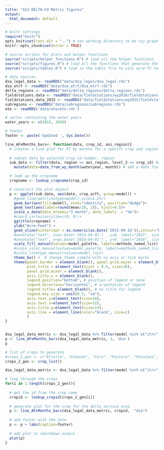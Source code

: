 ---
title: "SSJ-DELTA-CU Metric figures"
output:
  html_document: default
---

```{r "setup", include=FALSE}
# knitr settings
require("knitr")
opts_knit$set(root.dir = "..") # set working directory to be ssj-graph-r directory
knitr::opts_chunk$set(error = TRUE)

```

```{r project_settings, echo=FALSE, include=FALSE}
# source scripts for plots and helper functions
source("scripts/helper_functions.R") # load all the helper functions
source("scripts/figures.R") # load all the functions that generate the graphs
source("scripts/tables.R") # load in the table file to calc acre-ft totals to export to csv.

# data sources
dsa_legal_data <- readRDS("data/dsa_legal/dsa_legal.rds")
dsa_etrf <- readRDS("data/dsa_etrf/dsa_etrf.rds")
delta_regions <- readRDS("data/delta_regions/delta_regions.rds")
fieldstations_data <- readRDS("data/fieldstations/wy2016/fieldstations_wy2016.rds")
fieldstations_data_2015 <- readRDS("data/fieldstations/wy2015/fieldstations_wy2015.rds")
subregions <- readRDS("data/subregions/subregions.rds")
eto <- readRDS('data/eto/eto.rds')

# vector containing the water years
water_years <- c(2015, 2016)

# footer 
footer <- paste('Updated ', Sys.Date())

```


```{r, fig.width = 10, fig.height = 4}
line_AFxMonths_bars<- function(data, crop_id, aoi_region){
  # creates a line plot for ET by months for a specifc crop and region
  
  # subset data by selected crop id number, region
  sub_data <- filter(data, region == aoi_region, level_2 == crop_id) %>% 
    mutate(date=date_from_wy_month(wateryear, month)) # add a date field by combining month and water year

  # look up the cropname 
  cropname <- lookup_cropname(crop_id)

  # construct the plot object
  p <- ggplot(sub_data, aes(date, crop_acft, group=model)) + 
    #geom_line(aes(linetype=model),size=1.25)+
    geom_bar(aes(fill=model), stat="identity", position="dodge")+
    geom_text(aes(label=round(mean/10, 2)), hjust=0.5)+
    scale_x_date(date_breaks="3 month", date_labels  = "%b")+
    #coord_cartesian(ylim=c(0, 9))+
    ggtitle(cropname) +
    ylab("Acre-Feet") +
    geom_vline(xintercept = as.numeric(as.Date('2015-09-16')),colour="black", linetype="dashed", size=1.25, alpha=0.5)+
    #annotate("text", x=as.Date('2015-04-01') , y=9, label="2015", size=5)+
    #annotate("text", x=as.Date('2016-04-01') , y=9, label="2016", size=5)+
    scale_fill_manual(values=model_palette, labels=methods_named_list) +
    #scale_color_manual(values=model_palette, labels=methods_named_list) +
    #scale_linetype_manual(values=model_lny)+
    theme_bw() +  # change theme simple with no axis or tick marks
    theme(panel.border = element_blank(), panel.grid.major = element_blank(),
          plot.title = element_text(hjust = 0.5, size=16),
          panel.grid.minor = element_blank(),
          axis.title.x = element_blank(),
          legend.position="bottom", # position of legend or none
          legend.direction="horizontal", # orientation of legend
          legend.title= element_blank(), # no title for legend
          legend.key.size = unit(0.5, "cm"),
          axis.text.y=element_text(size=14),
          axis.text.x=element_text(size=12),
          axis.title.y=element_text(size=14),
          axis.line = element_line(color="black", size=1)
          )
}


dsa_legal_data_metric <- dsa_legal_data %>% filter(model %in% c("itrc", "ucdmetric"))
p <- line_AFxMonths_bars(dsa_legal_data_metric, 1, 'dsa')
p

```




```{r lineplot_ET, echo=FALSE, fig.width = 7, fig.height = 4}

# list of crops to generate
#crops_2_gen <- c("Alfalfa", "Almonds", "Corn", "Pasture", "Potatoes", "Rice", "Tomatoes", "Vineyards")
crops_2_gen <- crop_list()

dsa_legal_data_metric <- dsa_legal_data %>% filter(model %in% c("itrc", "ucdmetric"))

# loop through the crops
for(i in 1:length(crops_2_gen)){
  
  # get the id from the crop name
  cropid <- lookup_cropid(crops_2_gen[i])
  
  # generate plot for the crop for the delta service area
  p <- line_AFxMonths_bars(dsa_legal_data_metric, cropid,  "dsa")
  
  # add footer with the date
  p <- p + labs(caption=footer)
  
  # add plot to rmarkdown output
  plot(p)
}
```



